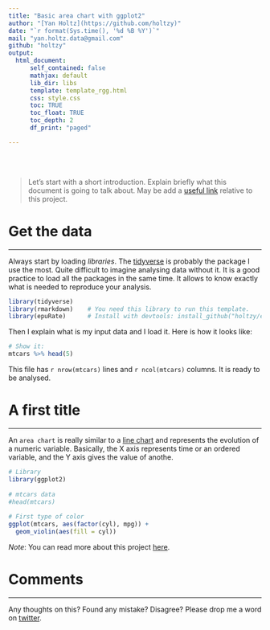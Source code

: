 ```yaml
---
title: "Basic area chart with ggplot2"
author: "[Yan Holtz](https://github.com/holtzy)"
date: "`r format(Sys.time(), '%d %B %Y')`"
mail: "yan.holtz.data@gmail.com"
github: "holtzy"
output:
  html_document:
      self_contained: false    
      mathjax: default
      lib_dir: libs
      template: template_rgg.html
      css: style.css
      toc: TRUE
      toc_float: TRUE
      toc_depth: 2
      df_print: "paged"

---
```






<br><br>

> Let's start with a short introduction. Explain briefly what this document is going to talk about. May be add a [useful link](https://github.com/holtzy/epuRate) relative to this project.

# Get the data
***
Always start by loading *libraries*. The [tidyverse](https://www.tidyverse.org) is probably the package I use the most. Quite difficult to imagine analysing data without it. It is a good practice to load all the packages in the same time. It allows to know exactly what is needed to reproduce your analysis.
```r
library(tidyverse)
library(rmarkdown)    # You need this library to run this template.
library(epuRate)      # Install with devtools: install_github("holtzy/epuRate", force=TRUE)
```

Then I explain what is my input data and I load it. Here is how it looks like:
```r
# Show it:
mtcars %>% head(5)
```

This file has `r nrow(mtcars)` lines and `r ncol(mtcars)` columns. It is ready to be analysed.





# A first title
***

An `area chart` is really similar to a [line chart](https://www.data-to-viz.com/graph/line.html) and represents the evolution of a numeric variable. Basically, the X axis represents time or an ordered variable, and the Y axis gives the value of anothe.

```r
# Library
library(ggplot2)
 
# mtcars data
#head(mtcars)
 
# First type of color
ggplot(mtcars, aes(factor(cyl), mpg)) + 
  geom_violin(aes(fill = cyl))
```

*Note*: You can read more about this project [here](https://www.data-to-viz.com/story/TwoNumOrdered.html).



# Comments
***
Any thoughts on this? Found any mistake? Disagree? Please drop me a word on [twitter](https://twitter.com/R_Graph_Gallery).















